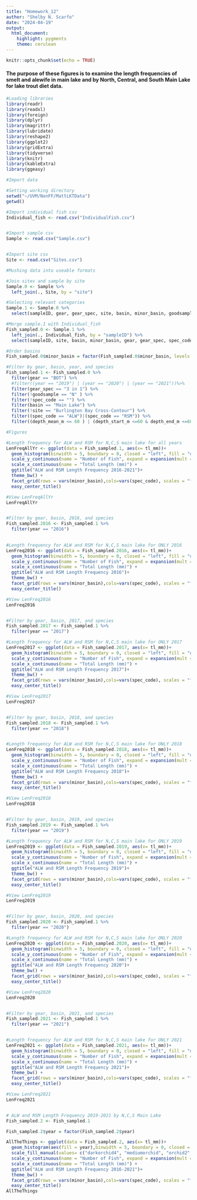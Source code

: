 ```yaml
---
title: "Homework_12"
author: "Shelby N. Scarfo"
date: "2024-04-19"
output: 
  html_document: 
    highlight: pygments
    theme: cerulean
---
```


```r
knitr::opts_chunk$set(echo = TRUE)
```
#### The purpose of these figures is to examine the length frequencies of smelt and alewife in main lake and by North, Central, and South Main Lake for lake trout diet data.
```r
#Loading libraries
library(readr)
library(readxl)
library(foreign)
library(dplyr)
library(magrittr)
library(lubridate)
library(reshape2)
library(ggplot2)
library(gridExtra)
library(tidyverse)
library(knitr)
library(kableExtra)
library(ggeasy)

```

```r
#Import data

#Setting working directory
setwd("~/UVM/NonFF/MattLKTData")
getwd()

#Import individual fish csv
Individual_fish <- read.csv("IndividualFish.csv")


#Import sample csv
Sample <- read.csv("Sample.csv")


#Import site csv
Site <- read.csv("Sites.csv")

```

```r
#Mushing data into useable formats

#Join sites and sample by site
Sample.0 <- Sample %>%
  left_join(., Site, by = "site")

#Selecting relevant categories
Sample.1 <- Sample.0 %>%
  select(sampleID, gear, gear_spec, site, basin, minor_basin, goodsample, date_start,month, year, duration_min, depth_start_m, depth_end_m, depth_mean_m)

#Merge sample.1 with Individual_fish
Fish_sampled.0 <- Sample.1 %>%
  left_join(., Individual_fish, by = "sampleID") %>%
  select(sampleID, site, basin, minor_basin, gear, gear_spec, spec_code, tl_mm, wt_g, goodsample, year, month, date_start,duration_min, depth_start_m, depth_end_m, depth_mean_m)

#Order basins
Fish_sampled.0$minor_basin = factor(Fish_sampled.0$minor_basin, levels = c("North Main Lake", "Central Main Lake", "South Main Lake"), ordered = TRUE)

#Filter by gear, basin, year, and species
Fish_sampled.1 <- Fish_sampled.0 %>%
  filter(gear == "BOT") %>%
  #filter((year == "2019") | (year == "2020") | (year == "2021"))%>%
  filter(gear_spec == "3 in 1") %>%
  filter(!goodsample == "N" ) %>%
  filter(!spec_code == "") %>%
  filter(basin == "Main Lake") %>%
  filter(!site == "Burlington Bay Cross-Contour") %>%
  filter((spec_code == "ALW")|(spec_code == "RSM")) %>%
  filter((depth_mean_m <= 60 ) | (depth_start_m <=60 & depth_end_m <=60))
```

```r
#Figures

#Length frequency for ALW and RSM for N,C,S main lake for all years
LenFreqAllYr <- ggplot(data = Fish_sampled.1, aes(x= tl_mm))+
  geom_histogram(binwidth = 5, boundary = 0, closed = "left", fill = "darkslategray3", color= "black")+
  scale_y_continuous(name = "Number of Fish", expand = expansion(mult = c(0, 0.05)))+
  scale_x_continuous(name = "Total Length (mm)") +
  ggtitle("ALW and RSM Length Frequency 2016-2021")+
  theme_bw() +
  facet_grid(rows = vars(minor_basin),cols=vars(spec_code), scales = "free_y")+
  easy_center_title()

#View LenFreqAllYr
LenFreqAllYr


#Filter by gear, basin, 2016, and species
Fish_sampled.2016 <- Fish_sampled.1 %>%
  filter(year == "2016")
  

#Length frequency for ALW and RSM for N,C,S main lake for ONLY 2016
LenFreq2016 <- ggplot(data = Fish_sampled.2016, aes(x= tl_mm))+
  geom_histogram(binwidth = 5, boundary = 0, closed = "left", fill = "darkslategray3", color= "black")+
  scale_y_continuous(name = "Number of Fish", expand = expansion(mult = c(0, 0.05)))+
  scale_x_continuous(name = "Total Length (mm)") +
  ggtitle("ALW and RSM Length Frequency 2016")+
  theme_bw() +
  facet_grid(rows = vars(minor_basin),cols=vars(spec_code), scales = "free_y")+
  easy_center_title()

#View LenFreq2016
LenFreq2016


#Filter by gear, basin, 2017, and species
Fish_sampled.2017 <- Fish_sampled.1 %>%
  filter(year == "2017")

#Length frequency for ALW and RSM for N,C,S main lake for ONLY 2017
LenFreq2017 <- ggplot(data = Fish_sampled.2017, aes(x= tl_mm))+
  geom_histogram(binwidth = 5, boundary = 0, closed = "left", fill = "darkslategray3", color= "black")+
  scale_y_continuous(name = "Number of Fish", expand = expansion(mult = c(0, 0.05)))+
  scale_x_continuous(name = "Total Length (mm)") +
  ggtitle("ALW and RSM Length Frequency 2017")+
  theme_bw() +
  facet_grid(rows = vars(minor_basin),cols=vars(spec_code), scales = "free_y")+
  easy_center_title()

#View LenFreq2017
LenFreq2017


#Filter by gear, basin, 2018, and species
Fish_sampled.2018 <- Fish_sampled.1 %>%
  filter(year == "2018")


#Length frequency for ALW and RSM for N,C,S main lake for ONLY 2018
LenFreq2018 <- ggplot(data = Fish_sampled.2018, aes(x= tl_mm))+
  geom_histogram(binwidth = 5, boundary = 0, closed = "left", fill = "darkslategray3", color= "black")+
  scale_y_continuous(name = "Number of Fish", expand = expansion(mult = c(0, 0.05)))+
  scale_x_continuous(name = "Total Length (mm)") +
  ggtitle("ALW and RSM Length Frequency 2018")+
  theme_bw() +
  facet_grid(rows = vars(minor_basin),cols=vars(spec_code), scales = "free_y")+
  easy_center_title()

#View LenFreq2018
LenFreq2018


#Filter by gear, basin, 2019, and species
Fish_sampled.2019 <- Fish_sampled.1 %>%
  filter(year == "2019")

#Length frequency for ALW and RSM for N,C,S main lake for ONLY 2019
LenFreq2019 <- ggplot(data = Fish_sampled.2019, aes(x= tl_mm))+
  geom_histogram(binwidth = 5, boundary = 0, closed = "left", fill = "darkslategray3", color= "black")+
  scale_y_continuous(name = "Number of Fish", expand = expansion(mult = c(0, 0.05)))+
  scale_x_continuous(name = "Total Length (mm)") +
  ggtitle("ALW and RSM Length Frequency 2019")+
  theme_bw() +
  facet_grid(rows = vars(minor_basin),cols=vars(spec_code), scales = "free_y")+
  easy_center_title()

#View LenFreq2019
LenFreq2019


#Filter by gear, basin, 2020, and species
Fish_sampled.2020 <- Fish_sampled.1 %>%
  filter(year == "2020")

#Length frequency for ALW and RSM for N,C,S main lake for ONLY 2020
LenFreq2020 <- ggplot(data = Fish_sampled.2020, aes(x= tl_mm))+
  geom_histogram(binwidth = 5, boundary = 0, closed = "left", fill = "darkslategray3", color= "black")+
  scale_y_continuous(name = "Number of Fish", expand = expansion(mult = c(0, 0.05)))+
  scale_x_continuous(name = "Total Length (mm)") +
  ggtitle("ALW and RSM Length Frequency 2020")+
  theme_bw() +
  facet_grid(rows = vars(minor_basin),cols=vars(spec_code), scales = "free_y")+
  easy_center_title()

#View LenFreq2020
LenFreq2020


#Filter by gear, basin, 2021, and species
Fish_sampled.2021 <- Fish_sampled.1 %>%
  filter(year == "2021")


#Length frequency for ALW and RSM for N,C,S main lake for ONLY 2021
LenFreq2021 <- ggplot(data = Fish_sampled.2021, aes(x= tl_mm))+
  geom_histogram(binwidth = 5, boundary = 0, closed = "left", fill = "darkslategray3", color= "black")+
  scale_y_continuous(name = "Number of Fish", expand = expansion(mult = c(0, 0.05)))+
  scale_x_continuous(name = "Total Length (mm)") +
  ggtitle("ALW and RSM Length Frequency 2021")+
  theme_bw() +
  facet_grid(rows = vars(minor_basin),cols=vars(spec_code), scales = "free_y")+
  easy_center_title()

#View LenFreq2021
LenFreq2021


# ALW and RSM Length Frequency 2019-2021 by N,C,S Main Lake
Fish_sampled.2 <- Fish_sampled.1

Fish_sampled.2$year = factor(Fish_sampled.2$year)

AllTheThings <- ggplot(data = Fish_sampled.2, aes(x= tl_mm))+
  geom_histogram(aes(fill = year),binwidth = 5, boundary = 0, closed = "left", color= "black", position = "stack")+
  scale_fill_manual(values= c("darkorchid4", "mediumorchid", "orchid2", "darkblue", "mediumblue", "lightblue"))+
  scale_y_continuous(name = "Number of Fish", expand = expansion(mult = c(0, 0.05)))+
  scale_x_continuous(name = "Total Length (mm)") +
  ggtitle("ALW and RSM Length Frequency 2016-2021")+
  theme_bw() +
  facet_grid(rows = vars(minor_basin),cols=vars(spec_code), scales = "free_y")+
  easy_center_title()
AllTheThings

```

